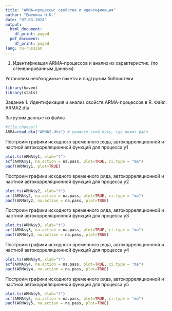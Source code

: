 ```yaml
---
title: "ARMA–процессы: свойства и идентификация"
author: "Емелина Н.К."
date: "07.03.2024"
output:
  html_document:
    df_print: paged
  pdf_document:
    df_print: paged
lang: ru-russian
---
```


1. Идентификация ARМА-процессов и анализ их характеристик. (по сгенерированным данным).

Установим необходимые пакеты и подгрузим библиотеки
```r
library(haven)
library(stats)
```
Задание 1. Идентификация и анализ свойств ARMA-процессов в R. Файл: ARМА2.dta

Загрузим данные из файла
```r
#file.choose()
ARMA=read_dta("ARMA2.dta") # укажите свой путь, где лежит файл
```

Построим графики исходного временного ряда, автокорреляционной и частной автокорреляционной функций для процесса y1
```r
plot.ts(ARMA$y1, xlab="t")
acf(ARMA$y1, na.action = na.pass, plot=TRUE, ci.type = "ma")
pacf(ARMA$y1, plot=TRUE)
```

Построим графики исходного временного ряда, автокорреляционной и частной автокорреляционной функций для процесса y2
```r
plot.ts(ARMA$y2, xlab="t")
acf(ARMA$y2, na.action = na.pass, plot=TRUE, ci.type = "ma")
pacf(ARMA$y2, na.action = na.pass, plot=TRUE)
```

Построим графики исходного временного ряда, автокорреляционной и частной автокорреляционной функций для процесса y3
```r
plot.ts(ARMA$y3, xlab="t")
acf(ARMA$y3, na.action = na.pass, plot=TRUE, ci.type = "ma")
pacf(ARMA$y3, na.action = na.pass, plot=TRUE)
```

Построим графики исходного временного ряда, автокорреляционной и частной автокорреляционной функций для процесса y4
```r
plot.ts(ARMA$y4, xlab="t")
acf(ARMA$y4, na.action = na.pass, plot=TRUE, ci.type = "ma")
pacf(ARMA$y4, na.action = na.pass, plot=TRUE)
```

Построим графики исходного временного ряда, автокорреляционной и частной автокорреляционной функций для процесса y5
```r
plot.ts(ARMA$y5, xlab="t")
acf(ARMA$y5, na.action = na.pass, plot=TRUE, ci.type = "ma")
pacf(ARMA$y5, na.action = na.pass, plot=TRUE)
```
